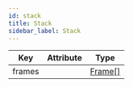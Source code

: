 ```yaml
---
id: stack
title: Stack
sidebar_label: Stack
---
```


| Key    | Attribute | Type    |
| ------ | --------- | ------- |
| frames |           | [Frame[]](./frame.mdx)|

